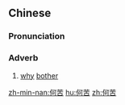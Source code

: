 ==Chinese==
{{zh-forms}}

===Pronunciation===
{{zh-pron
|m=hékǔ
|c=ho4 fu2
|h=pfs=hò-khú
|mn=hô-khó͘
|cat=adv
}}

===Adverb===
{{zh-adv}}

# [[why]] [[bother]]

[[zh-min-nan:何苦]]
[[hu:何苦]]
[[zh:何苦]]